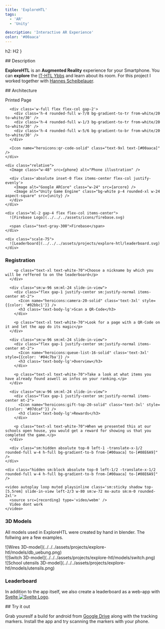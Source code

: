 ```yaml
---
title: 'ExploreHTL'
tags:
  - 'AR'
  - 'Unity'

description: 'Interactive AR Experience'
color: '#00aaca'
---
```






  h2: H2
}

<Section class="text-body-lg" markdown={{list: true}} name="Description">
  ## Description

  **ExploreHTL** is an **Augmented Reality** experience for your Smartphone.
  You can **explore** the [IT-HTL Ybbs](https://www.sz-ybbs.ac.at) and learn about its room.
  For this project I worked together with <a target='_blank' href='https://hannes-scheibelauer.at'>Hannes Scheibelauer</a>.
</Section>

<Section class="text-body-lg mt-8" name="Architecture">
## Architecture

  <div class="flex items-center justify-center flex-wrap gap-16">
    <div class="w-fit h-fit flex flex-col gap-2 justify-center items-center px-5 py-2 rounded-xl bg-white/10">
      <p class="text-center select-none">Printed Page</p>

      <div class='w-full flex flex-col gap-2'>
        <div class='h-4 rounded-full w-7/8 bg-gradient-to-tr from-white/20 to-white/30' />
        <div class='h-4 rounded-full w-1/3 bg-gradient-to-tr from-white/20 to-white/30' />
        <div class='h-4 rounded-full w-5/6 bg-gradient-to-br from-white/20 to-white/30' />
      </div>

      <Icon name="heroicons:qr-code-solid" class="text-9xl text-[#00aaca]" />
    </div>

    <div class="relative">
      <Image class="w-48" src={phone} alt="Phone illustration" />

      <div class='absolute inset-0 flex items-center flex-col justify-evenly'>
        <Image alt="Google ARCore" class="w-24" src={arcore} />
        <Image alt="Unity Game Engine" class="bg-white p-4 rounded-xl w-24 aspect-square" src={unity} />
      </div>
    </div>
    
    <div class="ml-2 gap-4 flex flex-col items-center">
      ![Firebase Logo](../../../assets/icons/firebase.svg)

      <span class="text-gray-300">Firebase</span>
    </div>

    <div class="scale-75">
      ![Leaderboard](../../../assets/projects/explore-htl/leaderboard.svg)
    </div>
  </div>

  <div class='flex flex-col gap-12 relative appear-in-view mt-24 mb-24 h-[1200px]'>
    <div class='relative pl-8 py-4 sm:p-0 sm:absolute sm:left-12 sm:top-0 -mt-12 h-full mx-auto sm:m-0 text-center sm:text-left w-11/12 flex flex-col gap-8 justify-evenly'>
      <div class="sm:w-96 sm:ml-24 slide-in-view">
        <div class="flex gap-1 justify-center sm:justify-normal items-center mt-2">
          <Icon name="heroicons:user-solid" class='text-3xl' style={{color: '#00aaca'}} />
          <h3 class='text-body-lg'>Registration</h3>
        </div>

        <p class="text-xl text-white-70">Choose a nickname by which you will be reffered to on the leaderboard</p>
      </div>

      <div class="sm:w-96 sm:ml-24 slide-in-view">
        <div class="flex gap-1 justify-center sm:justify-normal items-center mt-2">
          <Icon name="heroicons:camera-20-solid" class='text-3xl' style={{color: '#02bbc1'}} />
          <h3 class='text-body-lg'>Scan a QR-Code</h3>
        </div>

        <p class="text-xl text-white-70">Look for a page with a QR-Code on it and let the app do its magic</p>
      </div>

      <div class="sm:w-96 sm:ml-24 slide-in-view">
        <div class="flex gap-1 justify-center sm:justify-normal items-center mt-2">
          <Icon name="heroicons:queue-list-16-solid" class='text-3xl' style={{color: '#04c7ba'}} />
          <h3 class='text-body-lg'>Overview</h3>
        </div>

        <p class="text-xl text-white-70">Take a look at what items you have already found aswell as infos on your ranking.</p>
      </div>

      <div class="sm:w-96 sm:ml-24 slide-in-view">
        <div class="flex gap-1 justify-center sm:justify-normal items-center mt-2">
          <Icon name="heroicons:gift-top-20-solid" class='text-3xl' style={{color: '#07dcaf'}} />
          <h3 class='text-body-lg'>Rewards</h3>
        </div>

        <p class="text-xl text-white-70">When we presented this at our schools open house, you would get a reward for showing us that you completed the game.</p>
      </div>

      <div class="sm:hidden absolute top-0 left-1 -translate-x-1/2 rounded-full w-4 h-full bg-gradient-to-b from-[#00aaca] to-[#08E6A9]" />
    </div>

    <div class="hidden sm:block absolute top-0 left-1/2 -translate-x-1/2 rounded-full w-4 h-full bg-gradient-to-b from-[#00aaca] to-[#08E6A9]" />

    <video autoplay loop muted playsinline class='sm:sticky shadow top-[5.5rem] slide-in-view left-2/3 w-80 sm:w-72 mx-auto sm:m-0 rounded-2xl'>
      <source src={recording} type='video/webm' />
      Video dont work
    </video>
  </div>
</Section>

<Section name='3D-Models' class='mt-48 sm:mt-56 sm:m-0' markdown={{}}>
  <div class=' sm:w-1/2 mx-auto text-center'>
    <div class='text-4xl justify-center p-0 flex gap-2 items-center'>
      <Icon name="heroicons:cube-transparent-solid" class="text-[#00aaca]" />
      <h3 class="text-white-90">3D Models</h3>
    </div>
    <p class='text-white-70 text-body-sm'>All models used in ExploreHTL were created by hand in blender. The follwing are a few examples.</p>
  </div>

  <div class='flex justify-evenly flex-wrap gap-x-4 px-4'>
    <div class="w-64">![Wires 3D-model](../../../assets/projects/explore-htl/models/db_uebung.png)</div>
    <div class="w-64">![Switch 3D-model](../../../assets/projects/explore-htl/models/switch.png)</div>
    <div class="w-64">![School utensils 3D-model](../../../assets/projects/explore-htl/models/utensils.png)</div>
  </div>
</Section>

<Section class="mt-8" name='Leaderboard' markdown={{}}>
  <div class='sm:w-1/2 mx-auto text-center'>
    <div class='text-4xl justify-center p-0 flex gap-2 items-center'>
      <Icon name="heroicons:trophy" class="text-[#00aaca]" />
      <h3 class="text-white-90">Leaderboard</h3>
    </div>
    <p class='text-white-70 text-body-sm'>In addition to the app itself, we also create a  leaderboard as a web-app with
    <a href="https://svelte.dev/" target='_blank'>Svelte <Image alt="Svelte Logo" class="inline w-fit mb-3 h-8" src={svelte} /></a>.</p>
  </div>
</Section>

<Section class="sm:text-body-lg text-xl mt-12" markdown={{}} name="Try it out">
## Try it out

  Grab youreslf a build for android from <a href="https://bit.ly/explore-HTL" target="_blank">Google Drive</a> along with the tracking markers.
  Install the app and try scanning the markers with your phone.
</Section>